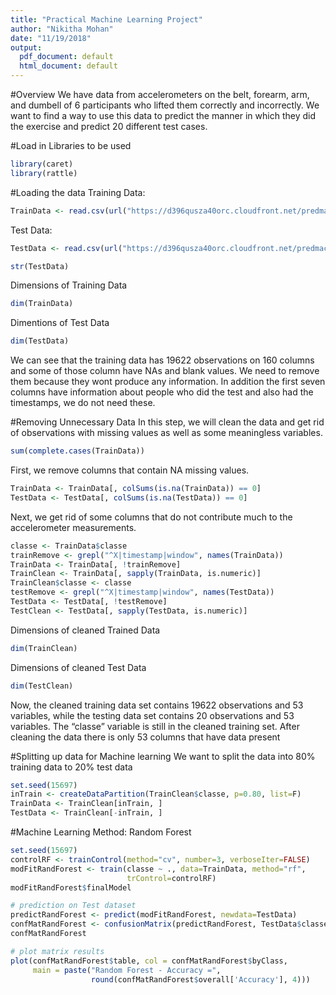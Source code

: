 ```yaml
---
title: "Practical Machine Learning Project"
author: "Nikitha Mohan"
date: "11/19/2018"
output:
  pdf_document: default
  html_document: default
---
```

#Overview
We have data from accelerometers on the belt, forearm, arm, and dumbell of 6 participants who lifted them correctly and incorrectly. We want to find a way to use this data to predict the manner in which they did the exercise and predict 20 different test cases.
         
#Load in Libraries to be used
```r
library(caret)
library(rattle)
```
    
#Loading the data 
Training Data:
```r
TrainData <- read.csv(url("https://d396qusza40orc.cloudfront.net/predmachlearn/pml-training.csv"),header=TRUE)
```
Test Data:    
```r
TestData <- read.csv(url("https://d396qusza40orc.cloudfront.net/predmachlearn/pml-testing.csv"),header=TRUE)
```

```r
str(TestData)
```
Dimensions of Training Data
```r
dim(TrainData)
```
Dimentions of Test Data
```r
dim(TestData)
```
We can see that the training data has 19622 observations on 160 columns and some of those column have NAs and blank values. We need to remove them because they wont produce any information. In addition the first seven columns have information about people who did the test and also had the timestamps, we do not need these.
        
#Removing Unnecessary Data
In this step, we will clean the data and get rid of observations with missing values as well as some meaningless variables.
```r
sum(complete.cases(TrainData))
```
First, we remove columns that contain NA missing values.
```r
TrainData <- TrainData[, colSums(is.na(TrainData)) == 0] 
TestData <- TestData[, colSums(is.na(TestData)) == 0] 
```  
Next, we get rid of some columns that do not contribute much to the accelerometer measurements.
```r
classe <- TrainData$classe
trainRemove <- grepl("^X|timestamp|window", names(TrainData))
TrainData <- TrainData[, !trainRemove]
TrainClean <- TrainData[, sapply(TrainData, is.numeric)]
TrainClean$classe <- classe
testRemove <- grepl("^X|timestamp|window", names(TestData))
TestData <- TestData[, !testRemove]
TestClean <- TestData[, sapply(TestData, is.numeric)]
```
Dimensions of cleaned Trained Data 
```r
dim(TrainClean)
```
Dimensions of cleaned Test Data
```r
dim(TestClean)
```
Now, the cleaned training data set contains 19622 observations and 53 variables, while the testing data set contains 20 observations and 53 variables. The "classe" variable is still in the cleaned training set.
After cleaning the data there is only 53 columns that have data present     
       
#Splitting up data for Machine learning
We want to split the data into 80% training data to 20% test data 
```r
set.seed(15697) 
inTrain <- createDataPartition(TrainClean$classe, p=0.80, list=F)
TrainData <- TrainClean[inTrain, ]
TestData <- TrainClean[-inTrain, ]
```
       
#Machine Learning Method: Random Forest
```r
set.seed(15697)
controlRF <- trainControl(method="cv", number=3, verboseIter=FALSE)
modFitRandForest <- train(classe ~ ., data=TrainData, method="rf",
                          trControl=controlRF)
modFitRandForest$finalModel
```

```r
# prediction on Test dataset
predictRandForest <- predict(modFitRandForest, newdata=TestData)
confMatRandForest <- confusionMatrix(predictRandForest, TestData$classe)
confMatRandForest
```

```r
# plot matrix results
plot(confMatRandForest$table, col = confMatRandForest$byClass, 
     main = paste("Random Forest - Accuracy =",
                  round(confMatRandForest$overall['Accuracy'], 4)))
```

